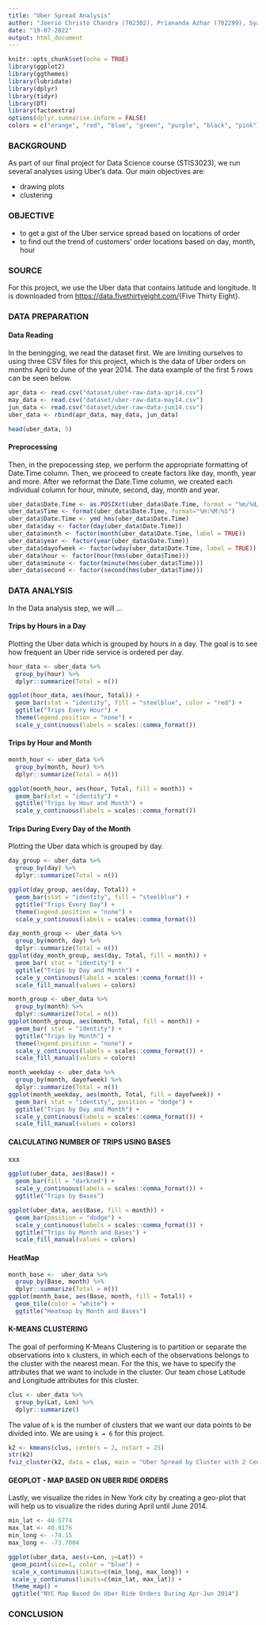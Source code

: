 ```yaml
---
title: "Uber Spread Analysis"
author: "Joerio Christo Chandra (702302), Priananda Azhar (702299), Syafiq (275402)"
date: "19-07-2022"
output: html_document
---
```


```r
knitr::opts_chunk$set(echo = TRUE)
library(ggplot2)
library(ggthemes)
library(lubridate)
library(dplyr)
library(tidyr)
library(DT)
library(factoextra)
options(dplyr.summarise.inform = FALSE)
colors = c("orange", "red", "blue", "green", "purple", "black", "pink")
```

### BACKGROUND

As part of our final project for Data Science course (STIS3023), we run several analyses using Uber's data. Our main objectives are:

* drawing plots
* clustering

### OBJECTIVE

* to get a gist of the Uber service spread based on locations of order
* to find out the trend of customers' order locations based on day, month, hour

### SOURCE

For this project, we use the Uber data that contains latitude and longitude. It is downloaded from <https://data.fivethirtyeight.com/>{Five Thirty Eight}.

### DATA PREPARATION

#### Data Reading
In the beningging, we read the dataset first. We are limiting ourselves to using three CSV files for this project, which is the data of Uber orders on months April to June of the year 2014. The data example of the first 5 rows can be seen below.
```r
apr_data <- read.csv("dataset/uber-raw-data-apr14.csv")
may_data <- read.csv("dataset/uber-raw-data-may14.csv")
jun_data <- read.csv("dataset/uber-raw-data-jun14.csv")
uber_data <- rbind(apr_data, may_data, jun_data)
```

```r
head(uber_data, 5)
```

#### Preprocessing
Then, in the prepocessing step, we perform the appropriate formatting of Date.Time column. Then, we proceed to create factors like day, month, year and more. After we reformat the Date.Time column, we created each individual column for hour, minute, second, day, month and year.

```r
uber_data$Date.Time <- as.POSIXct(uber_data$Date.Time, format = "%m/%d/%Y %H:%M:%S")
uber_data$Time <- format(uber_data$Date.Time, format="%H:%M:%S")
uber_data$Date.Time <- ymd_hms(uber_data$Date.Time)
uber_data$day <- factor(day(uber_data$Date.Time))
uber_data$month <- factor(month(uber_data$Date.Time, label = TRUE))
uber_data$year <- factor(year(uber_data$Date.Time))
uber_data$dayofweek <- factor(wday(uber_data$Date.Time, label = TRUE))
uber_data$hour <- factor(hour(hms(uber_data$Time)))
uber_data$minute <- factor(minute(hms(uber_data$Time)))
uber_data$second <- factor(second(hms(uber_data$Time)))
```

### DATA ANALYSIS
In the Data analysis step, we will ...

#### Trips by Hours in a Day
Plotting the Uber data which is grouped by hours in a day.
The goal is to see how frequent an Uber ride service is ordered per day.
```r
hour_data <- uber_data %>%
  group_by(hour) %>%
  dplyr::summarize(Total = n())

ggplot(hour_data, aes(hour, Total)) + 
  geom_bar(stat = "identity", fill = "steelblue", color = "red") +
  ggtitle("Trips Every Hour") +
  theme(legend.position = "none") +
  scale_y_continuous(labels = scales::comma_format())
```

#### Trips by Hour and Month
```r
month_hour <- uber_data %>%
  group_by(month, hour) %>%
  dplyr::summarize(Total = n())

ggplot(month_hour, aes(hour, Total, fill = month)) + 
  geom_bar(stat = "identity") +
  ggtitle("Trips by Hour and Month") +
  scale_y_continuous(labels = scales::comma_format())
```


#### Trips During Every Day of the Month
Plotting the Uber data which is grouped by day.

```r
day_group <- uber_data %>%
  group_by(day) %>%
  dplyr::summarize(Total = n())

ggplot(day_group, aes(day, Total)) + 
  geom_bar(stat = "identity", fill = "steelblue") +
  ggtitle("Trips Every Day") +
  theme(legend.position = "none") +
  scale_y_continuous(labels = scales::comma_format())
```


```r
day_month_group <- uber_data %>%
  group_by(month, day) %>%
  dplyr::summarize(Total = n())
ggplot(day_month_group, aes(day, Total, fill = month)) + 
  geom_bar( stat = "identity") +
  ggtitle("Trips by Day and Month") +
  scale_y_continuous(labels = scales::comma_format()) +
  scale_fill_manual(values = colors)
```

```r
month_group <- uber_data %>%
  group_by(month) %>%
  dplyr::summarize(Total = n())
ggplot(month_group, aes(month, Total, fill = month)) + 
  geom_bar( stat = "identity") +
  ggtitle("Trips by Month") +
  theme(legend.position = "none") +
  scale_y_continuous(labels = scales::comma_format()) +
  scale_fill_manual(values = colors)
```

```r
month_weekday <- uber_data %>%
  group_by(month, dayofweek) %>%
  dplyr::summarize(Total = n())
ggplot(month_weekday, aes(month, Total, fill = dayofweek)) + 
  geom_bar( stat = "identity", position = "dodge") +
  ggtitle("Trips by Day and Month") +
  scale_y_continuous(labels = scales::comma_format()) +
  scale_fill_manual(values = colors)
```


#### CALCULATING NUMBER OF TRIPS USING BASES

xxx

```r
ggplot(uber_data, aes(Base)) + 
  geom_bar(fill = "darkred") +
  scale_y_continuous(labels = scales::comma_format()) +
  ggtitle("Trips by Bases")
```

```r
ggplot(uber_data, aes(Base, fill = month)) + 
  geom_bar(position = "dodge") +
  scale_y_continuous(labels = scales::comma_format()) +
  ggtitle("Trips by Month and Bases") +
  scale_fill_manual(values = colors)
```


#### HeatMap

```r
month_base <-  uber_data %>%
  group_by(Base, month) %>%
  dplyr::summarize(Total = n())
ggplot(month_base, aes(Base, month, fill = Total)) +
  geom_tile(color = "white") +
  ggtitle("Heatmap by Month and Bases")
```

#### K-MEANS CLUSTERING
The goal of performing K-Means Clustering is to partition or separate the observations into `k` clusters, in which each of the observations belongs to the cluster with the nearest mean. For the this, we have to specify the attributes that we want to include in the cluster. Our team chose Latitude and Longitude attributes for this cluster.

```r
clus <- uber_data %>%
  group_by(Lat, Lon) %>%
  dplyr::summarize()
```

The value of `k` is the number of clusters that we want our data points to be divided into. We are using `k = 6` for this project.

```r
k2 <- kmeans(clus, centers = 2, nstart = 25)
str(k2)
fviz_cluster(k2, data = clus, main = "Uber Spread by Cluster with 2 Centers")
```

#### GEOPLOT - MAP BASED ON UBER RIDE ORDERS
Lastly, we visualize the rides in New York city by creating a geo-plot that will help us to visualize the rides during April until June 2014.

```r
min_lat <- 40.5774
max_lat <- 40.9176
min_long <- -74.15
max_long <- -73.7004
```

```r
ggplot(uber_data, aes(x=Lon, y=Lat)) +
 geom_point(size=1, color = "blue") +
 scale_x_continuous(limits=c(min_long, max_long)) +
 scale_y_continuous(limits=c(min_lat, max_lat)) +
 theme_map() +
 ggtitle("NYC Map Based On Uber Ride Orders During Apr-Jun 2014")
```

### CONCLUSION
